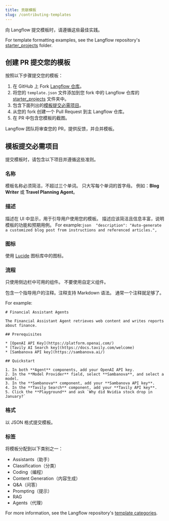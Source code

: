 ```yaml
---
title: 贡献模板
slug: /contributing-templates
---
```


向 Langflow 提交模板时，请遵循这些最佳实践。

For template formatting examples, see the Langflow repository's [starter_projects](https://github.com/langflow-ai/langflow/tree/main/src/backend/base/langflow/initial_setup/starter_projects) folder.

## 创建 PR 提交您的模板

按照以下步骤提交您的模板：

1. 在 GitHub 上 Fork [Langflow 仓库](https://github.com/langflow-ai/langflow)。
2. 将您的 `template.json` 文件添加到您 fork 中的 Langflow 仓库的 [starter_projects](https://github.com/langflow-ai/langflow/tree/main/src/backend/base/langflow/initial_setup/starter_projects) 文件夹中。
3. 包含下面列出的[模板提交必需项目](#required-items-for-template-submission)。
4. 从您的 fork 创建一个 Pull Request 到主 Langflow 仓库。
5. 在 PR 中包含您模板的截图。

Langflow 团队将审查您的 PR，提供反馈，并合并模板。

## 模板提交必需项目

提交模板时，请包含以下项目并遵循这些准则。

### 名称
模板名称必须简洁，不超过三个单词。
只大写每个单词的首字母。
例如：**Blog Writer** 或 **Travel Planning Agent**。

### 描述
描述在 UI 中显示，用于引导用户使用您的模板。
描述应该简洁且信息丰富，说明模板的功能和预期用例。
For example:```json  "description": "Auto-generate a customized blog post from instructions and referenced articles.",```

### 图标

使用 [Lucide](https://lucide.dev/icons/) 图标库中的图标。

### 流程
只使用侧边栏中可用的组件。
不要使用自定义组件。

包含一个指导用户的注释。注释支持 Markdown 语法。
通常一个注释就足够了。

  For example:
  ```text
  # Financial Assistant Agents

  The Financial Assistant Agent retrieves web content and writes reports about finance.

  ## Prerequisites

  * [OpenAI API Key](https://platform.openai.com/)
  * [Tavily AI Search key](https://docs.tavily.com/welcome)
  * [Sambanova API key](https://sambanova.ai/)

  ## Quickstart

  1. In both **Agent** components, add your OpenAI API key.
  2. In the **Model Provider** field, select **Sambanova**, and select a model.
  3. In the **Sambanova** component, add your **Sambanova API key**.
  4. In the **Tavily Search** component, add your **Tavily API key**.
  5. Click the **Playground** and ask `Why did Nvidia stock drop in January?`
  ```

### 格式

以 JSON 格式提交模板。

### 标签
将模板分配到以下类别之一：

- Assistants（助手）
- Classification（分类）
- Coding（编程）
- Content Generation（内容生成）
- Q&A（问答）
- Prompting（提示）
- RAG
- Agents（代理）

For more information, see the Langflow repository's [template categories](https://github.com/langflow-ai/langflow/blob/main/src/frontend/src/modals/templatesModal/index.tsx#L27-L57).
